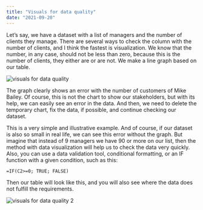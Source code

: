```yaml
---
title: "Visuals for data quality"
date: "2021-09-20"
---
```

Let’s say, we have a dataset with a list of managers and the number of clients they manage. There are several ways to check the column with the number of clients, and I think the fastest is visualization. We know that the number, in any case, should not be less than zero, because this is the number of clients, they either are or are not. We make a line graph based on our table.

![visuals for data quality](./imgs/manager_list_11post.png)

The graph clearly shows an error with the number of customers of Mike Bailey. Of course, this is not the chart to show our stakeholders, but with its help, we can easily see an error in the data.  And then, we need to delete the temporary chart, fix the data, if possible, and continue checking our dataset.

 This is a very simple and illustrative example. And of course, if our dataset is also so small in real life, we can see this error without the graph. But imagine that instead of 9 managers we have 90 or more on our list, then the method with data visualization will help us to check the data very quickly. Also, you can use a data validation tool, conditional formatting, or an IF function with a given condition, such as this:
```
=IF(C2>=0; TRUE; FALSE)
```
 Then our table will look like this, and you will also see where the data does not fulfill the requirements.

![visuals for data quality 2](./imgs/manager_list_false_11post.png)
